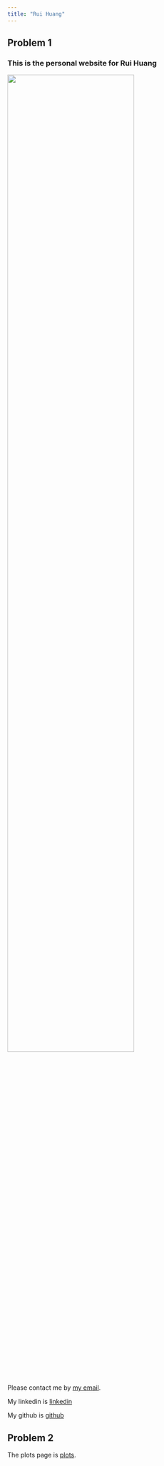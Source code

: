 ```yaml
---
title: "Rui Huang"
---
```


## Problem 1

### This is the personal website for Rui Huang

<img src="images/photo.jpg" style="width:75%">


Please contact me by [my email](rh2916@columbia.edu).

My linkedin is [linkedin](https://www.linkedin.com/in/rui-huang-19a787160/)

My github is [github](https://github.com/rh2916)


## Problem 2 

The plots page is [plots](plot.html).